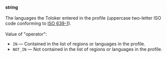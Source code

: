 **string**<br/><br/>The languages the Toloker entered in the profile (uppercase two-letter ISO code conforming to [ISO 639-1](https://en.wikipedia.org/wiki/List_of_ISO_639-1_codes)).<br/><br/>Value of "operator":

- `IN` — Contained in the list of regions or languages in the profile.
- `NOT_IN` — Not contained in the list of regions or languages in the profile.
